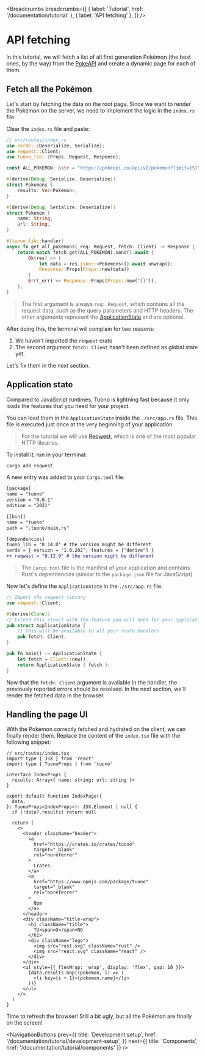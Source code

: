 
<MetaTags
  title="Tuono - API fetching"
  canonical="https://tuono.dev/documentation/tutorial/api-fetching"
  description="Learn how to fetch remote APIs on the backend"
/>


<Breadcrumbs
  breadcrumbs={[
    { label: 'Tutorial', href: '/documentation/tutorial' },
    { label: 'API fetching' },
  ]}
/>

# API fetching

In this tutorial, we will fetch a list of all first generation Pokémon (the best ones, by the way) from the [PokeAPI](https://pokeapi.co/docs/v2) and create a dynamic page for each of them.

## Fetch all the Pokémon

Let's start by fetching the data on the root page.
Since we want to render the Pokémon on the server, we need to implement the logic in the `index.rs` file.

Clear the `index.rs` file and paste:

```rs
// src/routes/index.rs
use serde::{Deserialize, Serialize};
use reqwest::Client;
use tuono_lib::{Props, Request, Response};

const ALL_POKEMON: &str = "https://pokeapi.co/api/v2/pokemon?limit=151";

#[derive(Debug, Serialize, Deserialize)]
struct Pokemons {
    results: Vec<Pokemon>,
}

#[derive(Debug, Serialize, Deserialize)]
struct Pokemon {
    name: String,
    url: String,
}

#[tuono_lib::handler]
async fn get_all_pokemons(_req: Request, fetch: Client) -> Response {
    return match fetch.get(ALL_POKEMON).send().await {
        Ok(res) => {
            let data = res.json::<Pokemons>().await.unwrap();
            Response::Props(Props::new(data))
        }
        Err(_err) => Response::Props(Props::new("{}")),
    };
}
```

> The first argument is always `req: Request`, which contains all the request data, such as the query parameters and HTTP headers.
> The other arguments represent the [ApplicationState](/documentation/application-state) and are optional.

After doing this, the terminal will complain for two reasons:

1. We haven't imported the `reqwest` crate
2. The second argument `fetch: Client` hasn't been defined as global state yet.

Let's fix them in the next section.

## Application state

Compared to JavaScript runtimes, Tuono is lightning fast because it only loads the features that you need for your project.

You can load them in the `ApplicationState` inside the `./src/app.rs` file. This file is executed just once at the very beginning of your application.

> For the tutorial we will use [Reqwest](https://docs.rs/reqwest/latest/reqwest/), which is one of the most popular HTTP libraries.

To install it, run in your terminal:

```sh
cargo add reqwest
```

A new entry was added to your `Cargo.toml` file.

```diff
[package]
name = "tuono"
version = "0.0.1"
edition = "2021"

[[bin]]
name = "tuono"
path = ".tuono/main.rs"

[dependencies]
tuono_lib = "0.14.0" # the version might be different
serde = { version = "1.0.202", features = ["derive"] }
++ reqwest = "0.12.9" # the version might be different
```

> The `Cargo.toml` file is the manifest of your application and contains Rust's dependencies
> (similar to the `package.json` file for JavaScript).

Now let's define the `ApplicationState` in the `./src/app.rs` file.

```rs
// Import the reqwest library
use reqwest::Client;

#[derive(Clone)]
// Extend this struct with the feature you will need for your application
pub struct ApplicationState {
    // This will be available to all your route handlers
    pub fetch: Client,
}

pub fn main() -> ApplicationState {
    let fetch = Client::new();
    return ApplicationState { fetch };
}
```

Now that the `fetch: Client` argument is available in the handler, the previously reported errors should be resolved.
In the next section, we'll render the fetched data in the browser.

## Handling the page UI

With the Pokémon correctly fetched and hydrated on the client, we can finally render them.
Replace the content of the `index.tsx` file with the following snippet:

```tsx
// src/routes/index.tsx
import type { JSX } from 'react'
import type { TuonoProps } from 'tuono'

interface IndexProps {
  results: Array<{ name: string; url: string }>
}

export default function IndexPage({
  data,
}: TuonoProps<IndexProps>): JSX.Element | null {
  if (!data?.results) return null

  return (
    <>
      <header className="header">
        <a
          href="https://crates.io/crates/tuono"
          target="_blank"
          rel="noreferrer"
        >
          Crates
        </a>
        <a
          href="https://www.npmjs.com/package/tuono"
          target="_blank"
          rel="noreferrer"
        >
          Npm
        </a>
      </header>
      <div className="title-wrap">
        <h1 className="title">
          TU<span>O</span>NO
        </h1>
        <div className="logo">
          <img src="rust.svg" className="rust" />
          <img src="react.svg" className="react" />
        </div>
      </div>
      <ul style={{ flexWrap: 'wrap', display: 'flex', gap: 10 }}>
        {data.results.map((pokemon, i) => (
          <li key={i + 1}>{pokemon.name}</li>
        ))}
      </ul>
    </>
  )
}
```

Time to refresh the browser! Still a bit ugly, but all the Pokémon are finally on the screen!


<NavigationButtons
  prev={{
    title: 'Development setup',
    href: '/documentation/tutorial/development-setup',
  }}
  next={{ title: 'Components', href: '/documentation/tutorial/components' }}
/>
